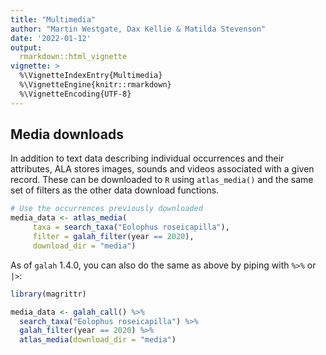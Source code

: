 ```yaml
---
title: "Multimedia"
author: "Martin Westgate, Dax Kellie & Matilda Stevenson"
date: '2022-01-12'
output:
  rmarkdown::html_vignette
vignette: >
  %\VignetteIndexEntry{Multimedia}
  %\VignetteEngine{knitr::rmarkdown}
  %\VignetteEncoding{UTF-8}
---
```


## Media downloads
In addition to text data describing individual occurrences and their attributes, 
ALA stores images, sounds and videos associated with a given record. These can 
be downloaded to `R` using `atlas_media()` and the same set of filters as the 
other data download functions.


```r
# Use the occurrences previously downloaded
media_data <- atlas_media(
     taxa = search_taxa("Eolophus roseicapilla"),
     filter = galah_filter(year == 2020),
     download_dir = "media")
```

As of `galah` 1.4.0, you can also do the same as above by piping with `%>%` 
or `|>`:

```r
library(magrittr)

media_data <- galah_call() %>%
  search_taxa("Eolophus roseicapilla") %>%
  galah_filter(year == 2020) %>%
  atlas_media(download_dir = "media")
```

